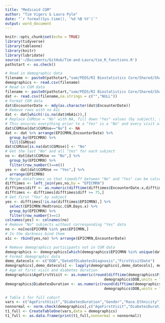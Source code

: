 ```yaml
---
title: "Medicaid CGM"
author: "Tim Vigers & Laura Pyle"
date: "`r format(Sys.time(), '%d %B %Y')`"
output: word_document
---
```


```r
knitr::opts_chunk$set(echo = TRUE)
library(tidyverse)
library(tableone)
library(knitr)
library(lubridate)
source('~/Documents/GitHub/Tim-and-Laura/tim_R_functions.R')
pathstart <- os.check()
```

```r
# Read in demographic data
filename <- paste0(pathstart,"som/PEDS/RI Biostatistics Core/Shared/Shared Projects/Laura/BDC/Projects/Sonalee Ravi/Medicaid CGM/Data_Cleaned/Demographics.csv")
demographics <- read.csv(filename)
# Read in CGM data
filename <- paste0(pathstart,"som/PEDS/RI Biostatistics Core/Shared/Shared Projects/Laura/BDC/Projects/Sonalee Ravi/Medicaid CGM/Data_Cleaned/30 day CGM data missing studio.csv")
dat <- read.csv(filename,na.strings = c("","NULL"))
# Format CGM data
dat$EncounterDate <- mdy(as.character(dat$EncounterDate))
# Remove rows with no A1c
dat <- dat[which(!is.na(dat$HbA1c)),]
# Replace CGMUse = "No" with NA, fill down "Yes" values (by subject), set NAs back to "No"
# This ensures everything prior to a "Yes" is a "No" and every visit after the first "Yes" is also "Yes"
dat$CGMUse[dat$CGMUse=="No"] <- NA
dat <- dat %>% arrange(EPICMRN,EncounterDate) %>%
  group_by(EPICMRN) %>%
  fill(CGMUse)
dat$CGMUse[is.na(dat$CGMUse)] <- "No"
# Get the last "No" and all "Yes" for each subject
no <- dat[dat$CGMUse == "No",] %>%
  group_by(EPICMRN) %>%
  filter(row_number()==n())
yes <- dat[dat$CGMUse == "Yes",] %>%
  arrange(EPICMRN)
# Merge dataframes so that timediff between "No" and "Yes" can be calculated. Remove all rows with "Yes" < 75 days after "No"
difftimes <- left_join(yes,no,by = "EPICMRN")
difftimes$diff <- as.numeric(difftime(difftimes$EncounterDate.x,difftimes$EncounterDate.y,units = "days"))
difftimes <- difftimes[difftimes$diff >= 75,]
# Get first "Yes" by subject
yes <- difftimes[!is.na(difftimes$EPICMRN),] %>% 
  select(EPICMRN:Medtronic.CGM.Days.x) %>%
  group_by(EPICMRN) %>%
  filter(row_number()==1)
colnames(yes) <- colnames(no)
# Remove "No" subjects without corresponding "Yes" data
no <- no[no$EPICMRN %in% yes$EPICMRN,]
# In the darkness bind them
a1c <- rbind(yes,no) %>% arrange(EPICMRN,EncounterDate)
```

```r
# Remove demographics participants not in CGM data
demographics <- demographics[which(demographics$EPICMRN %in% unique(dat$EPICMRN)),]
# Format demographic data
demo_datecols <- c("DOB","DateOfDiabetesDiagnosis","FirstVisitDate") 
demographics[,demo_datecols] <- lapply(demographics[,demo_datecols], mdy)
# Age at first visit and diabetes duration
demographics$AgeFirstVisit <- as.numeric(round(difftime(demographics$FirstVisitDate,
                                             demographics$DOB,units = "days")/365.25,2))
demographics$DiabetesDuration <- as.numeric(round(difftime(demographics$DateOfDiabetesDiagnosis,
                                             demographics$DOB,units = "days")/365.25,2))
```

```r
# Table 1 for full cohort
vars <- c("AgeFirstVisit","DiabetesDuration","Gender","Race.Ethnicity")
nonnormal <- norm.check(demographics[,c("AgeFirstVisit","DiabetesDuration")])
t1_full <- CreateTableOne(vars,data = demographics)
t1_full <- as.data.frame(print(t1_full,nonnormal = nonnormal))
```

```r

```